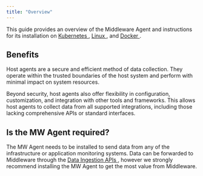 ```yaml
---
title: "Overview"
---
```


This guide provides an overview of the Middleware Agent and instructions for its installation on <a href="https://docs.middleware.io/docs/agent-installation/kubernetes" rel="nofollow noopener noreferrer" target="_blank" translate="no"> Kubernetes </a>, <a href="https://docs.middleware.io/docs/agent-installation/linux" rel="nofollow noopener noreferrer" target="_blank" translate="no"> Linux </a>, and <a href="https://docs.middleware.io/docs/agent-installation/docker" rel="nofollow noopener noreferrer" target="_blank" translate="no"> Docker </a>.

## Benefits
Host agents are a secure and efficient method of data collection. They operate within the trusted boundaries of the host system and perform with minimal impact on system resources.

Beyond security, host agents also offer flexibility in configuration, customization, and integration with other tools and frameworks. This allows host agents to collect data from all supported integrations, including those lacking comprehensive APIs or standard interfaces. 

## Is the MW Agent required?

The MW Agent needs to be installed to send data from any of the infrastructure or application monitoring systems. Data can be forwarded to Middleware through the <a href="https://docs.middleware.io/docs/data-ingestion-apis/opentelemetry-metrics"> Data Ingestion APIs </a> , however we strongly recommend installing the MW Agent to get the most value from Middleware.

